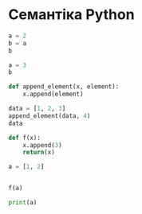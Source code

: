 # Семантіка Python {#semantics}

```python
a = 2
b = a
b
```

```python
a = 3
b
```


```python
def append_element(x, element):
    x.append(element)
```


```python
data = [1, 2, 3]
append_element(data, 4)
data
```

```python

def f(x):
    x.append(3)
    return(x)

a = [1, 2]


f(a)

print(a)
```
